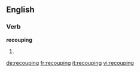 ==English==

===Verb===
'''recouping'''

# {{present participle of|recoup}}

[[de:recouping]]
[[fr:recouping]]
[[it:recouping]]
[[vi:recouping]]